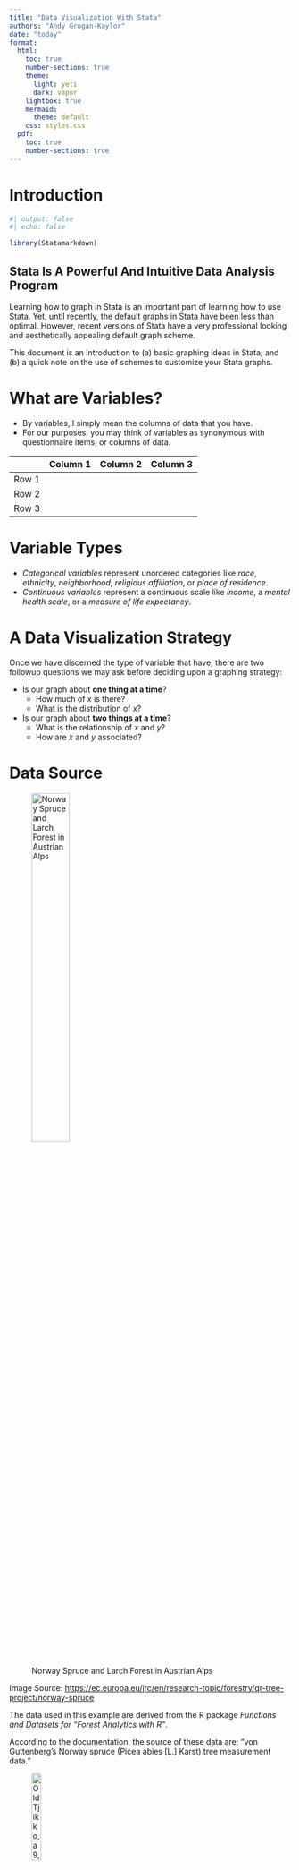 ```yaml
---
title: "Data Visualization With Stata"
authors: "Andy Grogan-Kaylor"
date: "today"
format:
  html:
    toc: true
    number-sections: true
    theme:
      light: yeti
      dark: vapor
    lightbox: true
    mermaid: 
      theme: default
    css: styles.css
  pdf: 
    toc: true
    number-sections: true
---
```


# Introduction 

```r
#| output: false
#| echo: false

library(Statamarkdown)

```

::: {.callout-tip}
## Stata Is A Powerful And Intuitive Data Analysis Program

Learning how to graph in Stata is an important part of learning how to use Stata. Yet, until recently, the default graphs in Stata have been less than optimal. However, recent versions of Stata have a very professional looking and aesthetically appealing default graph scheme.

This document is an introduction to (a) basic graphing ideas in Stata; and (b) a quick note on the use of schemes to customize your Stata graphs.
:::

# What are Variables?

* By variables, I simply mean the columns of data that you have.
* For our purposes, you may think of variables as synonymous with questionnaire items, or columns of data.

|          | Column 1 | Column 2 | Column 3 |
|----------|----------|----------|----------|
| Row    1 |          |          |          |
| Row    2 |          |          |          |
| Row    3 |          |          |          |

# Variable Types

* *Categorical variables* represent unordered categories like *race*, *ethnicity*, *neighborhood*, *religious affiliation*, or *place of residence*.
* *Continuous variables* represent a continuous scale like *income*, a *mental health scale*, or a *measure of life expectancy*.

# A Data Visualization Strategy

Once we have discerned the type of variable that have, there are two followup questions we may ask before deciding upon a graphing strategy:

* Is our graph about **one thing at a time**?
  + How much of *x* is there? 
  + What is the distribution of *x*?
* Is our graph about **two things at a time**?
  + What is the relationship of *x* and *y*?
  + How are *x* and *y* associated?


# Data Source

![Norway Spruce and Larch Forest in Austrian Alps](fotolia-small.jpg){ width=40% }

Image Source: [https://ec.europa.eu/jrc/en/research-topic/forestry/qr-tree-project/norway-spruce](https://ec.europa.eu/jrc/en/research-topic/forestry/qr-tree-project/norway-spruce)

The data used in this example are derived from the R package *Functions and Datasets for "Forest Analytics with R"*.

According to the documentation, the source of these data are: "von Guttenberg’s Norway spruce (Picea abies [L.] Karst) tree measurement data."

![Old Tjikko, a 9,550 Year Old Norway Spruce in Sweden](Old-Tjikko-Small.jpg){ width=20% }

The documentation goes on to further note that:

> "The data are measures from 107 trees. The trees were selected as being of average size from healthy and well stocked stands in the Alps."

```stata

use "https://github.com/agrogan1/Stata/raw/main/data-visualization-with-Stata/gutten.dta", clear

```

# Variables

`site` Growth *quality* class of the tree’s habitat. 5 levels.

`location` Distinguishes tree *location*. 7 levels.

`tree` An identifier for the tree within location.

`age_base` The tree age taken at ground level.
	
`height` Tree height, m.

`dbh_cm` Tree diameter, cm.

`volume` Tree volume.

`age_bh` Tree age taken at 1.3 m.

`tree.ID` A factor uniquely identifying the tree.

# Graphs

## One Continuous Thing At A Time (`histogram x`)

```stata
#| output: false

histogram height, title("Tree Height")
	
graph export myhistogram.png, width(1000) replace

```

![Histogram Of Tree Height](myhistogram.png){width=50%}

## One Categorical Thing At A Time (`graph bar, over(x)`)

```stata
#| output: false

graph bar, over(location) title("Tree Location")
	
graph export mybargraph.png, width(1000) replace

```

![Bar Graph Of Tree Location](mybargraph.png){width=50%}


::: {.callout-tip}
## `asyvars`

The `asyvars` option is especially helpful with bar graphs to create bar graphs with different color bars.

```stata
#| output: false

graph bar, over(location) title("Tree Location") asyvars
	
graph export mybargraph_asyvars.png, width(1000) replace

```

![Bar Graph Of Tree Location Using `asyvars`](mybargraph_asyvars.png){width=50%}
:::

## Continuous by Continuous (`twoway scatter y x`)

```stata
#| output: false

twoway scatter height age_base, title("Tree Height by Age")
	
graph export myscatter.png, width(1000) replace

```

![Scatterplot Of Tree Height By Age](myscatter.png){width=50%}

## Categorical by Categorical (`graph bar, over(x) over(y)`) [^asyvars2]

[^asyvars2]: You can also use `asyvars` here, but it may be confusing to understand which categorical variable is being used to color code the data.


```stata
#| output: false

graph bar, over(site) over(location) title("Tree Site Growth Quality by Location")
	
graph export mybargraph2.png, width(1000) replace

```

![Bar Graph Of Tree Site By Location](mybargraph2.png){width=50%}




## Continuous by Categorical (`graph bar y, over(x)`) [^asyvars1]

[^asyvars1]: You can also use `asyvars` here.

```stata
#| output: false

graph bar height, over(location) title("Tree Height by Location")
	
graph export mybargraph3.png, width(1000) replace

```

![Bar Graph Of Mean Tree Height By Location](mybargraph3.png){width=50%}

# Schemes (`,scheme(...)`)

Stata *graph schemes* can substantially change the look of a graph. Built in graph schemes include `s1color`, the new default scheme `stcolor`, the older default scheme `s2color`, `sj`, `economist` and `s1rcolor`. 

`lean2` (type `findit lean2` in the Stata Command Window) is a user written scheme that is very helpful when preparing graphics for publication. I have written a [Stata Michigan graph scheme](https://agrogan1.github.io/Stata/) that can be installed. Asjad Naqvi has written [an excellent and comprehensive set of Stata graph schemes](https://github.com/asjadnaqvi/Stata-schemes).

## Continuous by Continuous (`twoway scatter y x, scheme(...)`)

```stata
#| output: false

twoway scatter height age_base, title("Tree Height by Age") scheme(michigan)
	
graph export myscatterM.png, width(1000) replace

```

![Scatterplot Of Tree Height By Age With Michigan Graph Scheme](myscatterM.png){width=50%}
```stata
#| output: false

twoway scatter height age_base, title("Tree Height by Age") scheme(lean2) msymbol(o)

graph export myscatterL.png, width(1000) replace

```

![Scatterplot Of Tree Height By Age With lean2 Graph Scheme](myscatterL.png){width=50%}

```stata
#| output: false

twoway scatter height age_base, title("Tree Height by Age") scheme(s1color)

graph export myscatterS.png, width(1000) replace

```

![Scatterplot Of Tree Height By Age With s1color Graph Scheme](myscatterS.png){width=50%}

## Continuous by Categorical (`graph bar y, over(x) scheme(...)`)[^asyvars1]

```stata
#| output: false

graph bar height, over(location) asyvars title("Tree Height by Location") scheme(michigan)
	
graph export mybarM.png, width(1000) replace

```

![Bar Graph Of Mean Tree Height By Location With Michigan Graph Scheme](mybarM.png){width=50%}
```stata
#| output: false

graph bar height, over(location) asyvars title("Tree Height by Location") scheme(lean2)
	
graph export mybarL.png, width(1000) replace

```

![Bar Graph Of Mean Tree Height By Location With lean2 Graph Scheme](mybarL.png){width=50%}
```stata
#| output: false

graph bar height, over(location) asyvars title("Tree Height by Location") scheme(s1color)
	
graph export mybarS.png, width(1000) replace

```

![Bar Graph Of Mean Tree Height By Location With s1color Graph Scheme](mybarS.png){width=50%}






